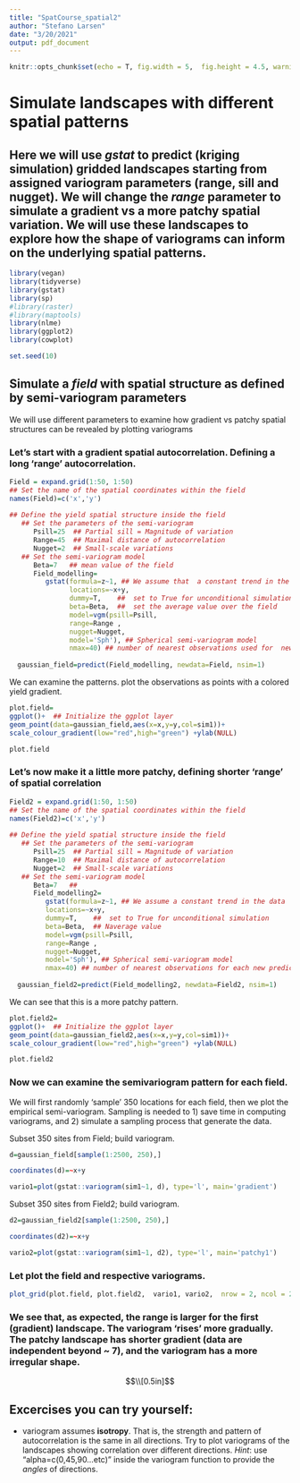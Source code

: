 ```yaml
---
title: "SpatCourse_spatial2"
author: "Stefano Larsen"
date: "3/20/2021"
output: pdf_document
---
```


```r
knitr::opts_chunk$set(echo = T, fig.width = 5,  fig.height = 4.5, warning = F, message=F)
```

# Simulate landscapes with different spatial patterns

## Here we will use *gstat* to predict (kriging simulation) gridded landscapes starting from  assigned variogram parameters (range, sill and nugget). We will change the *range* parameter to simulate a gradient vs a more patchy spatial variation. We will use these landscapes to explore how the shape of variograms can inform on the underlying spatial patterns.


```r
library(vegan)
library(tidyverse)
library(gstat)
library(sp)
#library(raster)
#library(maptools)
library(nlme)
library(ggplot2)
library(cowplot)
```

```r
set.seed(10)
```


## Simulate a *field* with spatial structure as defined by semi-variogram parameters
We will use different parameters to examine how gradient vs patchy spatial structures can be revealed by plotting variograms

### Let's start with a gradient spatial autocorrelation. Defining a long 'range' autocorrelation.
```r
Field = expand.grid(1:50, 1:50)
## Set the name of the spatial coordinates within the field
names(Field)=c('x','y')
 
## Define the yield spatial structure inside the field
   ## Set the parameters of the semi-variogram
      Psill=25  ## Partial sill = Magnitude of variation
      Range=45  ## Maximal distance of autocorrelation
      Nugget=2  ## Small-scale variations
   ## Set the semi-variogram model
      Beta=7   ## mean value of the field
      Field_modelling=
         gstat(formula=z~1, ## We assume that  a constant trend in the data
               locations=~x+y,
               dummy=T,    ##  set to True for unconditional simulation
               beta=Beta,  ##  set the average value over the field
               model=vgm(psill=Psill,
               range=Range ,
               nugget=Nugget,
               model='Sph'), ## Spherical semi-variogram model
               nmax=40) ## number of nearest observations used for  new prediction
      
  gaussian_field=predict(Field_modelling, newdata=Field, nsim=1)
```

 We can examine the patterns.
 plot the observations as points with a colored yield gradient.
```r
plot.field=
ggplot()+  ## Initialize the ggplot layer
geom_point(data=gaussian_field,aes(x=x,y=y,col=sim1))+ 
scale_colour_gradient(low="red",high="green") +ylab(NULL)

plot.field
```


### Let's now make it a little more patchy, defining shorter 'range' of spatial correlation
```r
Field2 = expand.grid(1:50, 1:50)
## Set the name of the spatial coordinates within the field
names(Field2)=c('x','y')
 
## Define the yield spatial structure inside the field
   ## Set the parameters of the semi-variogram
      Psill=25  ## Partial sill = Magnitude of variation
      Range=10  ## Maximal distance of autocorrelation
      Nugget=2  ## Small-scale variations
   ## Set the semi-variogram model
      Beta=7   ## 
      Field_modelling2=
         gstat(formula=z~1, ## We assume a constant trend in the data
         locations=~x+y,
         dummy=T,    ##  set to True for unconditional simulation
         beta=Beta,  ## Naverage value
         model=vgm(psill=Psill,
         range=Range ,
         nugget=Nugget,
         model='Sph'), ## Spherical semi-variogram model
         nmax=40) ## number of nearest observations for each new prediction
      
  gaussian_field2=predict(Field_modelling2, newdata=Field2, nsim=1)
```

We can see that this is a more patchy pattern.
```r
plot.field2=
ggplot()+  ## Initialize the ggplot layer
geom_point(data=gaussian_field2,aes(x=x,y=y,col=sim1))+ 
scale_colour_gradient(low="red",high="green") +ylab(NULL)

plot.field2

```


### Now we can examine the semivariogram pattern for each field.

We will first randomly 'sample' 350 locations for each field, then we plot the empirical semi-variogram.
Sampling is needed to 1) save time in computing variograms, and 2) simulate a sampling process that generate the data. 

Subset 350 sites from Field; build variogram.
```r
d=gaussian_field[sample(1:2500, 250),]

coordinates(d)=~x+y

vario1=plot(gstat::variogram(sim1~1, d), type='l', main='gradient')
```

Subset 350 sites from Field2; build variogram.
```r
d2=gaussian_field2[sample(1:2500, 250),]

coordinates(d2)=~x+y

vario2=plot(gstat::variogram(sim1~1, d2), type='l', main='patchy1')
```


### Let plot the field and respective variograms.
```r

plot_grid(plot.field, plot.field2,  vario1, vario2,  nrow = 2, ncol = 2 )


```

### We see that, as expected, the range is larger for the first (gradient) landscape. The variogram 'rises' more gradually. The patchy landscape has shorter gradient (data are independent beyond ~ 7), and the variogram has a more irregular shape.

$$\\[0.5in]$$

## Excercises you can try yourself:


* variogram assumes **isotropy**. That is, the strength and pattern of autocorrelation is the same in all directions. Try to plot variograms of the landscapes showing correlation over different directions. 
*Hint*: use "alpha=c(0,45,90...etc)" inside the variogram function to provide the *angles* of directions.



